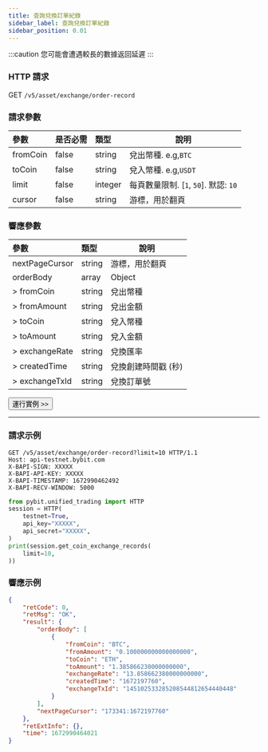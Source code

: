 ```yaml
---
title: 查詢兌換訂單紀錄
sidebar_label: 查詢兌換訂單紀錄
sidebar_position: 0.01
---
```


:::caution
您可能會遭遇較長的數據返回延遲
:::

### HTTP 請求
GET `/v5/asset/exchange/order-record`

### 請求參數
| 參數 | 是否必需 | 類型 | 說明|
|:----- |:-------|:-----|------ |
|fromCoin |false |string |兌出幣種. e.g,`BTC` |
|toCoin |false |string |兌入幣種. e.g,`USDT` |
|limit |false |integer |每頁數量限制. [`1`, `50`]. 默認: `10` |
|cursor |false |string |游標，用於翻頁|

### 響應參數
| 參數 | 類型 | 說明|
|:----- |:-----|----- |
|nextPageCursor |string|游標，用於翻頁 |
|orderBody |array |Object |
|> fromCoin |string |兌出幣種 |
|> fromAmount |string |兌出金額|
|> toCoin |string |兌入幣種|
|> toAmount |string |兌入金額|
|> exchangeRate |string |兌換匯率 |
|> createdTime |string |兌換創建時間戳 (秒) |
|> exchangeTxId |string |兌換訂單號 |

<a href="/api-explorer/v5/asset/exchange"><Button>運行實例 >></Button></a>

---

### 請求示例

<Tabs groupId="programming-languages">
<TabItem value="http" label="HTTP">

```http
GET /v5/asset/exchange/order-record?limit=10 HTTP/1.1
Host: api-testnet.bybit.com
X-BAPI-SIGN: XXXXX
X-BAPI-API-KEY: XXXXX
X-BAPI-TIMESTAMP: 1672990462492
X-BAPI-RECV-WINDOW: 5000
```

</TabItem>
<TabItem value="python" label="Python">

```python
from pybit.unified_trading import HTTP
session = HTTP(
    testnet=True,
    api_key="XXXXX",
    api_secret="XXXXX",
)
print(session.get_coin_exchange_records(
    limit=10,
))
```

</TabItem>
</Tabs>

### 響應示例

```json
{
    "retCode": 0,
    "retMsg": "OK",
    "result": {
        "orderBody": [
            {
                "fromCoin": "BTC",
                "fromAmount": "0.100000000000000000",
                "toCoin": "ETH",
                "toAmount": "1.385866230000000000",
                "exchangeRate": "13.858662380000000000",
                "createdTime": "1672197760",
                "exchangeTxId": "145102533285208544812654440448"
            }
        ],
        "nextPageCursor": "173341:1672197760"
    },
    "retExtInfo": {},
    "time": 1672990464021
}
```
